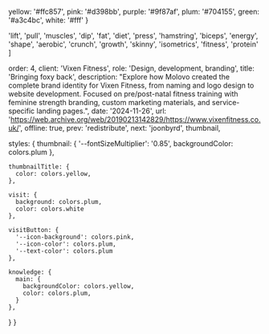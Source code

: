 
  yellow: '#ffc857',
  pink: '#d398bb',
  purple: '#9f87af',
  plum: '#704155',
  green: '#a3c4bc',
  white: '#fff'
}

  'lift',
  'pull',
  'muscles',
  'dip',
  'fat',
  'diet',
  'press',
  'hamstring',
  'biceps',
  'energy',
  'shape',
  'aerobic',
  'crunch',
  'growth',
  'skinny',
  'isometrics',
  'fitness',
  'protein'
]

  order: 4,
  client: 'Vixen Fitness',
  role: 'Design, development, branding',
  title: 'Bringing foxy back',
  description: "Explore how Molovo created the complete brand identity for Vixen Fitness, from naming and logo design to website development. Focused on pre/post-natal fitness training with feminine strength branding, custom marketing materials, and service-specific landing pages.",
  date: '2024-11-26',
  url: 'https://web.archive.org/web/20190213142829/https://www.vixenfitness.co.uk/',
  offline: true,
  prev: 'redistribute',
  next: 'joonbyrd',
  thumbnail,

  styles: {
    thumbnail: {
      '--fontSizeMultiplier': '0.85',
      backgroundColor: colors.plum
    },

    thumbnailTitle: {
      color: colors.yellow,
    },

    visit: {
      background: colors.plum,
      color: colors.white
    },

    visitButton: {
      '--icon-background': colors.pink,
      '--icon-color': colors.plum,
      '--text-color': colors.plum
    },

    knowledge: {
      main: {
        backgroundColor: colors.yellow,
        color: colors.plum,
      }
    },

}
}
